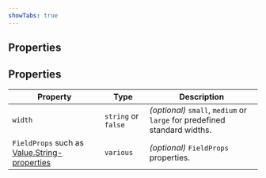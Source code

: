 ```yaml
---
showTabs: true
---
```


## Properties

## Properties

| Property                                                                                                         | Type                | Description                                                               |
| ---------------------------------------------------------------------------------------------------------------- | ------------------- | ------------------------------------------------------------------------- |
| `width`                                                                                                          | `string` or `false` | _(optional)_ `small`, `medium` or `large` for predefined standard widths. |
| `FieldProps` such as [Value.String-properties](/uilib/extensions/forms/create-component/Value/String/properties) | `various`           | _(optional)_ `FieldProps` properties.                                     |
